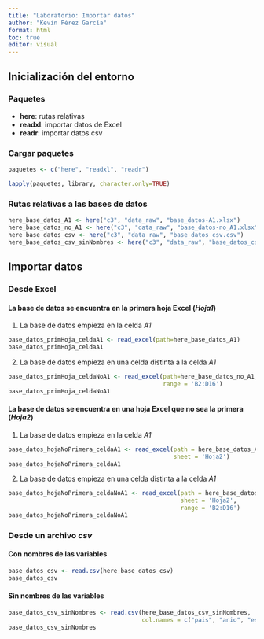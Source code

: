```yaml
---
title: "Laboratorio: Importar datos"
author: "Kevin Pérez García"
format: html
toc: true
editor: visual
---
```


## Inicialización del entorno

### Paquetes

-   **here**: rutas relativas
-   **readxl**: importar datos de Excel
-   **readr**: importar datos csv

### Cargar paquetes

```r
paquetes <- c("here", "readxl", "readr")

lapply(paquetes, library, character.only=TRUE)
```

### Rutas relativas a las bases de datos

```r
here_base_datos_A1 <- here("c3", "data_raw", "base_datos-A1.xlsx")
here_base_datos_no_A1 <- here("c3", "data_raw", "base_datos-no_A1.xlsx")
here_base_datos_csv <- here("c3", "data_raw", "base_datos_csv.csv")
here_base_datos_csv_sinNombres <- here("c3", "data_raw", "base_datos_csv_sinNombres.csv")
```

## Importar datos

### Desde Excel

#### La base de datos se encuentra en la primera hoja Excel (*Hoja1*)

1.  La base de datos empieza en la celda *A1*

```r
base_datos_primHoja_celdaA1 <- read_excel(path=here_base_datos_A1)
base_datos_primHoja_celdaA1
```

2.  La base de datos empieza en una celda distinta a la celda *A1*

```r
base_datos_primHoja_celdaNoA1 <- read_excel(path=here_base_datos_no_A1,
                                            range = 'B2:D16')
base_datos_primHoja_celdaNoA1
```

#### La base de datos se encuentra en una hoja Excel que no sea la primera (*Hoja2*)

1.  La base de datos empieza en la celda *A1*

```r
base_datos_hojaNoPrimera_celdaA1 <- read_excel(path = here_base_datos_A1,
                                               sheet = 'Hoja2')
base_datos_hojaNoPrimera_celdaA1
```

2.  La base de datos empieza en una celda distinta a la celda *A1*

```r
base_datos_hojaNoPrimera_celdaNoA1 <- read_excel(path = here_base_datos_no_A1,
                                                 sheet = 'Hoja2',
                                                 range = 'B2:D16')
base_datos_hojaNoPrimera_celdaNoA1
```

### Desde un archivo *csv*

#### Con nombres de las variables
```r
base_datos_csv <- read.csv(here_base_datos_csv)
base_datos_csv
```
#### Sin nombres de las variables
```r
base_datos_csv_sinNombres <- read.csv(here_base_datos_csv_sinNombres,
                                      col.names = c("pais", "anio", "esperanza de vida al nacer"))
base_datos_csv_sinNombres
```

